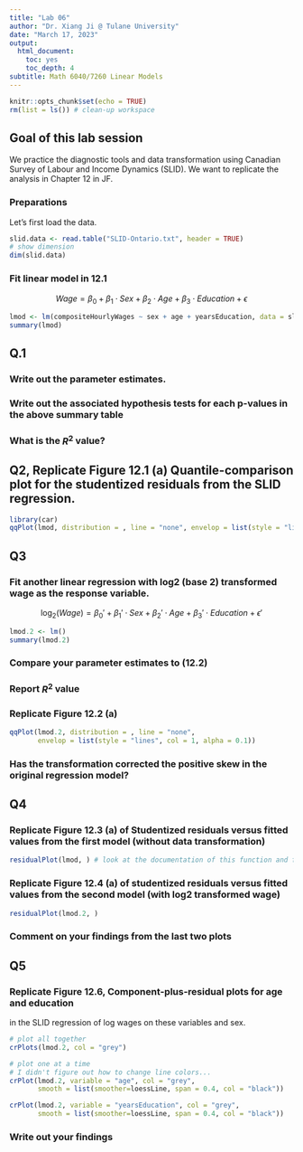 ```yaml
---
title: "Lab 06"
author: "Dr. Xiang Ji @ Tulane University"
date: "March 17, 2023"
output:
  html_document:
    toc: yes
    toc_depth: 4
subtitle: Math 6040/7260 Linear Models
---
```


```r
knitr::opts_chunk$set(echo = TRUE)
rm(list = ls()) # clean-up workspace
```

## Goal of this lab session
We practice the diagnostic tools and data transformation using Canadian Survey 
of Labour and Income Dynamics (SLID).
We want to replicate the analysis in Chapter 12 in JF.

### Preparations

Let's first load the data.

```r
slid.data <- read.table("SLID-Ontario.txt", header = TRUE)
# show dimension
dim(slid.data)
```

### Fit linear model in 12.1

$$
Wage = \beta_0 + \beta_1 \cdot Sex + \beta_2 \cdot Age + \beta_3 \cdot Education + \epsilon
$$
```r
lmod <- lm(compositeHourlyWages ~ sex + age + yearsEducation, data = slid.data)
summary(lmod)
```

## Q.1 
### Write out the parameter estimates.

### Write out the associated hypothesis tests for each p-values in the above summary table


### What is the $R^2$ value?


## Q2, Replicate Figure 12.1 (a) Quantile-comparison plot for the studentized residuals from the SLID regression.

```r
library(car)
qqPlot(lmod, distribution = , line = "none", envelop = list(style = "lines"))  # fill in the distribution type
```

## Q3
### Fit another linear regression with log2 (base 2) transformed wage as the response variable.
$$
\log_2(Wage) = \beta_0' + \beta_1' \cdot Sex + \beta_2' \cdot Age + \beta_3' \cdot Education + \epsilon'
$$

```r
lmod.2 <- lm()
summary(lmod.2)
```

### Compare your parameter estimates to (12.2)


### Report $R^2$ value


### Replicate Figure 12.2 (a)

```r
qqPlot(lmod.2, distribution = , line = "none", 
       envelop = list(style = "lines", col = 1, alpha = 0.1))
```

### Has the transformation corrected the positive skew in the original regression model?


## Q4

### Replicate Figure 12.3 (a) of Studentized residuals versus fitted values from the first model (without data transformation)

```r
residualPlot(lmod, ) # look at the documentation of this function and finish it
```

### Replicate Figure 12.4 (a) of studentized residuals versus fitted values from the second model (with log2 transformed wage)

```r
residualPlot(lmod.2, )
```

### Comment on your findings from the last two plots


## Q5

### Replicate Figure 12.6, Component-plus-residual plots for age and education
in the SLID regression of log wages on these variables and sex.

```r
# plot all together
crPlots(lmod.2, col = "grey")

# plot one at a time
# I didn't figure out how to change line colors...
crPlot(lmod.2, variable = "age", col = "grey",
       smooth = list(smoother=loessLine, span = 0.4, col = "black"))

crPlot(lmod.2, variable = "yearsEducation", col = "grey",
       smooth = list(smoother=loessLine, span = 0.4, col = "black"))
```

### Write out your findings



